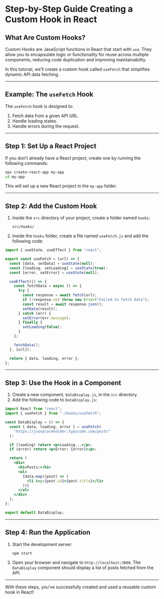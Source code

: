 # Step-by-Step Guide Creating a Custom Hook in React

## What Are Custom Hooks?

Custom Hooks are JavaScript functions in React that start with `use`. They allow you to encapsulate logic or functionality for reuse across multiple components, reducing code duplication and improving maintainability.

In this tutorial, we’ll create a custom hook called `useFetch` that simplifies dynamic API data fetching.

---

## Example: The `useFetch` Hook

The `useFetch` hook is designed to:

1. Fetch data from a given API URL.
2. Handle loading states.
3. Handle errors during the request.

---

## Step 1: Set Up a React Project

If you don’t already have a React project, create one by running the following commands:

```bash
npx create-react-app my-app
cd my-app
```

This will set up a new React project in the `my-app` folder.

---

## Step 2: Add the Custom Hook

1. Inside the `src` directory of your project, create a folder named `hooks`:
   ```
   src/hooks/
   ```
2. Inside the `hooks` folder, create a file named `useFetch.js` and add the following code:

```jsx
import { useState, useEffect } from "react";

export const useFetch = (url) => {
  const [data, setData] = useState(null);
  const [loading, setLoading] = useState(true);
  const [error, setError] = useState(null);

  useEffect(() => {
    const fetchData = async () => {
      try {
        const response = await fetch(url);
        if (!response.ok) throw new Error("Failed to fetch data");
        const result = await response.json();
        setData(result);
      } catch (err) {
        setError(err.message);
      } finally {
        setLoading(false);
      }
    };

    fetchData();
  }, [url]);

  return { data, loading, error };
};
```

---

## Step 3: Use the Hook in a Component

1. Create a new component, `DataDisplay.js`, in the `src` directory.
2. Add the following code to `DataDisplay.js`:

```jsx
import React from "react";
import { useFetch } from "./hooks/useFetch";

const DataDisplay = () => {
  const { data, loading, error } = useFetch(
    "https://jsonplaceholder.typicode.com/posts"
  );

  if (loading) return <p>Loading...</p>;
  if (error) return <p>Error: {error}</p>;

  return (
    <div>
      <h1>Posts:</h1>
      <ul>
        {data.map((post) => (
          <li key={post.id}>{post.title}</li>
        ))}
      </ul>
    </div>
  );
};

export default DataDisplay;
```

---

## Step 4: Run the Application

1. Start the development server:
   ```bash
   npm start
   ```
2. Open your browser and navigate to `http://localhost:3000`. The `DataDisplay` component should display a list of posts fetched from the API.

---

With these steps, you've successfully created and used a reusable custom hook in React!
